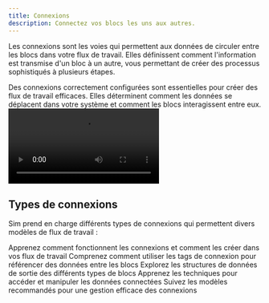 ```yaml
---
title: Connexions
description: Connectez vos blocs les uns aux autres.
---
```



Les connexions sont les voies qui permettent aux données de circuler entre les blocs dans votre flux de travail. Elles définissent comment l'information est transmise d'un bloc à un autre, vous permettant de créer des processus sophistiqués à plusieurs étapes.

<Callout type="info">
  Des connexions correctement configurées sont essentielles pour créer des flux de travail efficaces. Elles déterminent comment
  les données se déplacent dans votre système et comment les blocs interagissent entre eux.
</Callout>

<div className="mx-auto w-full overflow-hidden rounded-lg">
  <Video src="connections.mp4" />
</div>

## Types de connexions

Sim prend en charge différents types de connexions qui permettent divers modèles de flux de travail :

<Cards>
  <Card title="Principes de base des connexions" href="/connections/basics">
    Apprenez comment fonctionnent les connexions et comment les créer dans vos flux de travail
  </Card>
  <Card title="Tags de connexion" href="/connections/tags">
    Comprenez comment utiliser les tags de connexion pour référencer des données entre les blocs
  </Card>
  <Card title="Structure de données" href="/connections/data-structure">
    Explorez les structures de données de sortie des différents types de blocs
  </Card>
  <Card title="Accès aux données" href="/connections/accessing-data">
    Apprenez les techniques pour accéder et manipuler les données connectées
  </Card>
  <Card title="Bonnes pratiques" href="/connections/best-practices">
    Suivez les modèles recommandés pour une gestion efficace des connexions
  </Card>
</Cards>
